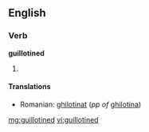 ==English==

===Verb===
'''guillotined'''

# {{past of|[[guillotine]]}}

====Translations====
* Romanian: [[ghilotinat]] (''pp of'' [[ghilotina]])

[[mg:guillotined]]
[[vi:guillotined]]